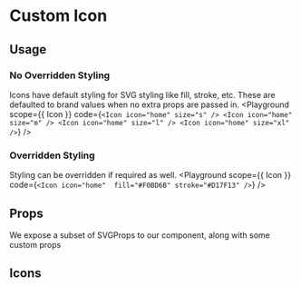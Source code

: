 
# Custom Icon
<Description of={Icon} />

## Usage
### No Overridden Styling
Icons have default styling for SVG styling like fill, stroke, etc. These are defaulted to brand values when no extra props are passed in.
<Playground
  scope={{ Icon }}
  code={`
<Icon icon="home" size="s" />
<Icon icon="home" size="m" />
<Icon icon="home" size="l" />
<Icon icon="home" size="xl" />
  `}
/>

### Overridden Styling
Styling can be overridden if required as well.
<Playground
  scope={{ Icon }}
  code={`
    <Icon icon="home"  fill="#F0BD6B" stroke="#D17F13" />
  `}
/>

## Props
We expose a subset of SVGProps to our component, along with some custom props
<Props of={Icon} />

## Icons
<IconPreview />